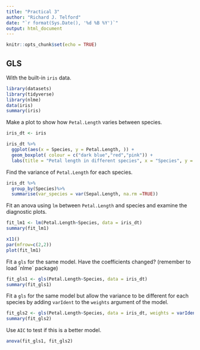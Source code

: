 ```yaml
---
title: "Practical 3"
author: "Richard J. Telford"
date: "`r format(Sys.Date(), '%d %B %Y')`"
output: html_document
---
```


```r
knitr::opts_chunk$set(echo = TRUE)
```
## GLS

With the built-in `iris` data.

```r
library(datasets)
library(tidyverse)
library(nlme)
data(iris)
summary(iris)
```

Make a plot to show how `Petal.Length` varies between species.
```r
iris_dt <- iris

iris_dt %>%
  ggplot(aes(x = Species, y = Petal.Length, )) +
  geom_boxplot( colour = c("dark blue","red","pink")) +
  labs(title = "Petal length in different species", x = "Species", y = "Petal lenght(cm)")
```

Find the variance of `Petal.Length` for each species.
```r
iris_dt %>% 
  group_by(Species)%>% 
  summarise(var_species = var(Sepal.Length, na.rm =TRUE))
```

Fit an anova using `lm` between `Petal.Length` and species and examine the diagnostic plots.
```r
fit_lm1 <- lm(Petal.Length~Species, data = iris_dt)
summary(fit_lm1)

x11()
par(mfrow=c(2,2))
plot(fit_lm1)
```
Fit a `gls` for the same model. Have the coefficients changed? (remember to load ´nlme´ package)
```r
fit_gls1 <- gls(Petal.Length~Species, data = iris_dt)
summary(fit_gls1)
```
Fit a `gls` for the same model but allow the variance to be different for each species by adding `varIdent` to the `weights` argument of the model. 
```r
fit_gls2 <- gls(Petal.Length~Species, data = iris_dt, weights = varIdent(form = ~ +1|Species))
summary(fit_gls2)
```

Use `AIC` to test if this is a better model.
```r
anova(fit_gls1, fit_gls2)
```
